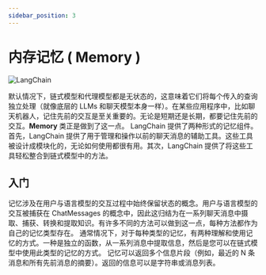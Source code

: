 ```yaml
---
sidebar_position: 3
---
```


# 内存记忆 ( Memory )

![LangChain](https://pica.zhimg.com/50/v2-56e8bbb52aa271012541c1fe1ceb11a2_r.gif 'LangChain中文网')


默认情况下，链式模型和代理模型都是无状态的，这意味着它们将每个传入的查询独立处理（就像底层的 LLMs 和聊天模型本身一样）。在某些应用程序中，比如聊天机器人，记住先前的交互是至关重要的。无论是短期还是长期，都要记住先前的交互。**Memory** 类正是做到了这一点。
LangChain 提供了两种形式的记忆组件。首先，LangChain 提供了用于管理和操作以前的聊天消息的辅助工具。这些工具被设计成模块化的，无论如何使用都很有用。其次，LangChain 提供了将这些工具轻松整合到链式模型中的方法。
## 入门

记忆涉及在用户与语言模型的交互过程中始终保留状态的概念。用户与语言模型的交互被捕获在 ChatMessages 的概念中，因此这归结为在一系列聊天消息中摄取、捕获、转换和提取知识。有许多不同的方法可以做到这一点，每种方法都作为自己的记忆类型存在。
通常情况下，对于每种类型的记忆，有两种理解和使用记忆的方式。一种是独立的函数，从一系列消息中提取信息，然后是您可以在链式模型中使用此类型的记忆的方式。
记忆可以返回多个信息片段（例如，最近的 N 条消息和所有先前消息的摘要）。返回的信息可以是字符串或消息列表。

<GetStarted/>
